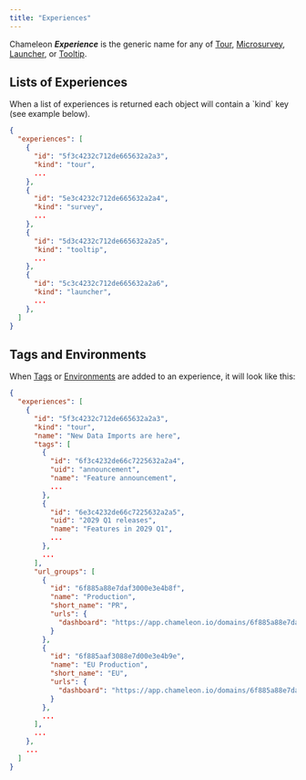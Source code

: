 ```yaml
---
title: "Experiences"
---
```


Chameleon **_Experience_** is the generic name for any of [Tour](/apis/tours), [Microsurvey](/apis/surveys), [Launcher](/apis/launchers), or [Tooltip](/apis/tooltips).


## Lists of Experiences
<Info>
When a list of experiences is returned each object will contain a `kind` key (see example below).
</Info>


```json
{
  "experiences": [
    {
      "id": "5f3c4232c712de665632a2a3",
      "kind": "tour",
      ...
    },
    {
      "id": "5e3c4232c712de665632a2a4",
      "kind": "survey",
      ...
    },
    {
      "id": "5d3c4232c712de665632a2a5",
      "kind": "tooltip",
      ...
    },
    {
      "id": "5c3c4232c712de665632a2a6",
      "kind": "launcher",
      ...
    },
  ]
}
```


## Tags and Environments

When [Tags](/apis/tags) or [Environments](/apis/urls) are added to an experience, it will look like this:

```json
{
  "experiences": [
    {
      "id": "5f3c4232c712de665632a2a3",
      "kind": "tour",
      "name": "New Data Imports are here",
      "tags": [
        {
          "id": "6f3c4232de66c7225632a2a4",
          "uid": "announcement",
          "name": "Feature announcement",
          ...
        },
        {
          "id": "6e3c4232de66c7225632a2a5",
          "uid": "2029 Q1 releases",
          "name": "Features in 2029 Q1",
          ...
        },
        ...
      ],
      "url_groups": [
        {
          "id": "6f885a88e7daf3000e3e4b8f",
          "name": "Production",
          "short_name": "PR",
          "urls": {
            "dashboard": "https://app.chameleon.io/domains/6f885a88e7daf3000e3e4b8f"
          }
        },
        {
          "id": "6f885aaf3088e7d00e3e4b9e",
          "name": "EU Production",
          "short_name": "EU",
          "urls": {
            "dashboard": "https://app.chameleon.io/domains/6f885a88e7daf3000e3e4b9e"
          }
        },
        ...
      ],
      ...
    },
    ...
  ]
}
```